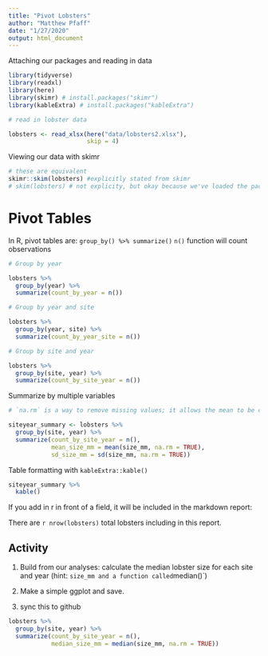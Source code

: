 ```yaml
---
title: "Pivot Lobsters"
author: "Matthew Pfaff"
date: "1/27/2020"
output: html_document
---
```


Attaching our packages and reading in data

```r
library(tidyverse)
library(readxl)
library(here)
library(skimr) # install.packages("skimr") 
library(kableExtra) # install.packages("kableExtra")

# read in lobster data

lobsters <- read_xlsx(here("data/lobsters2.xlsx"),
                      skip = 4)

```


Viewing our data with skimr

```r
# these are equivalent
skimr::skim(lobsters) #explicitly stated from skimr
# skim(lobsters) # not explicity, but okay because we've loaded the package
```

# Pivot Tables

In R, pivot tables are: `group_by() %>% summarize()`
`n()` function will count observations

```r

# Group by year

lobsters %>% 
  group_by(year) %>% 
  summarize(count_by_year = n())

# Group by year and site

lobsters %>% 
  group_by(year, site) %>% 
  summarize(count_by_year_site = n())

# Group by site and year

lobsters %>% 
  group_by(site, year) %>% 
  summarize(count_by_site_year = n())

```

Summarize by multiple variables

```r

# `na.rm` is a way to remove missing values; it allows the mean to be calculated even when there is missing values

siteyear_summary <- lobsters %>% 
  group_by(site, year) %>% 
  summarize(count_by_site_year = n(),
            mean_size_mm = mean(size_mm, na.rm = TRUE),
            sd_size_mm = sd(size_mm, na.rm = TRUE))
```

Table formatting with `kableExtra::kable()`

```r
siteyear_summary %>%
  kable()
```

If you add in r in front of a field, it will be included in the markdown report: 

There are `r nrow(lobsters)` total lobsters including in this report.


## Activity
1. Build from our analyses: calculate the median lobster size for each site and year (hint: `size_mm and a function called `median()`)

2. Make a simple ggplot and save.

3. sync this to github

```r
lobsters %>% 
  group_by(site, year) %>% 
  summarize(count_by_site_year = n(),
            median_size_mm = median(size_mm, na.rm = TRUE))
```

